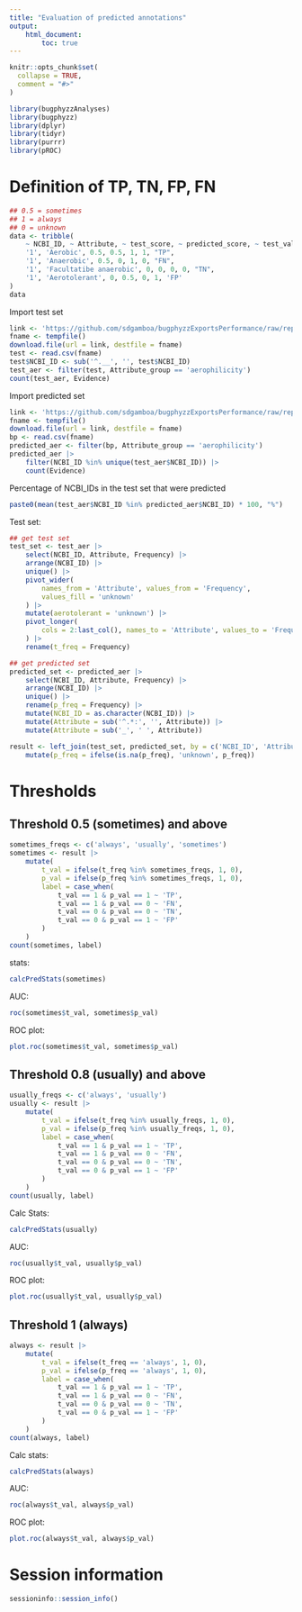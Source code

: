 ```yaml
---
title: "Evaluation of predicted annotations"
output:
    html_document:
        toc: true
---
```


```r
knitr::opts_chunk$set(
  collapse = TRUE,
  comment = "#>"
)
```

```r
library(bugphyzzAnalyses)
library(bugphyzz)
library(dplyr)
library(tidyr)
library(purrr)
library(pROC)
```

# Definition of TP, TN, FP, FN

```r
## 0.5 = sometimes
## 1 = always
## 0 = unknown
data <- tribble(
    ~ NCBI_ID, ~ Attribute, ~ test_score, ~ predicted_score, ~ test_value, ~ predicted_value, ~ label,
    '1', 'Aerobic', 0.5, 0.5, 1, 1, "TP",
    '1', 'Anaerobic', 0.5, 0, 1, 0, "FN",
    '1', 'Facultatibe anaerobic', 0, 0, 0, 0, "TN",
    '1', 'Aerotolerant', 0, 0.5, 0, 1, 'FP'
)
data
```

Import test set

```r
link <- 'https://github.com/sdgamboa/bugphyzzExportsPerformance/raw/rep1/test_set.csv.bz2'
fname <- tempfile()
download.file(url = link, destfile = fname)
test <- read.csv(fname)
test$NCBI_ID <- sub('^.__', '', test$NCBI_ID)
test_aer <- filter(test, Attribute_group == 'aerophilicity')
count(test_aer, Evidence)
```
Import predicted set

```r
link <- 'https://github.com/sdgamboa/bugphyzzExportsPerformance/raw/rep1/full_dump_categorical.csv.bz2'
fname <- tempfile()
download.file(url = link, destfile = fname)
bp <- read.csv(fname)
predicted_aer <- filter(bp, Attribute_group == 'aerophilicity')
predicted_aer |> 
    filter(NCBI_ID %in% unique(test_aer$NCBI_ID)) |> 
    count(Evidence)
```

Percentage of NCBI_IDs in the test set that were predicted

```r
paste0(mean(test_aer$NCBI_ID %in% predicted_aer$NCBI_ID) * 100, "%")
```

Test set:

```r
## get test set
test_set <- test_aer |> 
    select(NCBI_ID, Attribute, Frequency) |> 
    arrange(NCBI_ID) |> 
    unique() |> 
    pivot_wider(
        names_from = 'Attribute', values_from = 'Frequency',
        values_fill = 'unknown'
    ) |> 
    mutate(aerotolerant = 'unknown') |> 
    pivot_longer(
        cols = 2:last_col(), names_to = 'Attribute', values_to = 'Frequency'
    ) |> 
    rename(t_freq = Frequency)

## get predicted set
predicted_set <- predicted_aer |> 
    select(NCBI_ID, Attribute, Frequency) |> 
    arrange(NCBI_ID) |> 
    unique() |> 
    rename(p_freq = Frequency) |> 
    mutate(NCBI_ID = as.character(NCBI_ID)) |> 
    mutate(Attribute = sub('^.*:', '', Attribute)) |> 
    mutate(Attribute = sub('_', ' ', Attribute))

result <- left_join(test_set, predicted_set, by = c('NCBI_ID', 'Attribute')) |> 
    mutate(p_freq = ifelse(is.na(p_freq), 'unknown', p_freq))
```

# Thresholds

## Threshold 0.5 (sometimes) and above

```r
sometimes_freqs <- c('always', 'usually', 'sometimes')
sometimes <- result |> 
    mutate(
        t_val = ifelse(t_freq %in% sometimes_freqs, 1, 0),
        p_val = ifelse(p_freq %in% sometimes_freqs, 1, 0),
        label = case_when(
            t_val == 1 & p_val == 1 ~ 'TP',
            t_val == 1 & p_val == 0 ~ 'FN',
            t_val == 0 & p_val == 0 ~ 'TN',
            t_val == 0 & p_val == 1 ~ 'FP'
        )
    )
count(sometimes, label)
```
stats:

```r
calcPredStats(sometimes)
```

AUC:

```r
roc(sometimes$t_val, sometimes$p_val)
```

ROC plot:

```r
plot.roc(sometimes$t_val, sometimes$p_val)
```


## Threshold 0.8 (usually) and above

```r
usually_freqs <- c('always', 'usually')
usually <- result |> 
    mutate(
        t_val = ifelse(t_freq %in% usually_freqs, 1, 0),
        p_val = ifelse(p_freq %in% usually_freqs, 1, 0),
        label = case_when(
            t_val == 1 & p_val == 1 ~ 'TP',
            t_val == 1 & p_val == 0 ~ 'FN',
            t_val == 0 & p_val == 0 ~ 'TN',
            t_val == 0 & p_val == 1 ~ 'FP'
        )
    )
count(usually, label)
```
Calc Stats:

```r
calcPredStats(usually)
```

AUC:

```r
roc(usually$t_val, usually$p_val)
```

ROC plot:

```r
plot.roc(usually$t_val, usually$p_val)
```
## Threshold 1 (always)

```r
always <- result |> 
    mutate(
        t_val = ifelse(t_freq == 'always', 1, 0),
        p_val = ifelse(p_freq == 'always', 1, 0),
        label = case_when(
            t_val == 1 & p_val == 1 ~ 'TP',
            t_val == 1 & p_val == 0 ~ 'FN',
            t_val == 0 & p_val == 0 ~ 'TN',
            t_val == 0 & p_val == 1 ~ 'FP'
        )
    )
count(always, label)
```

Calc stats:

```r
calcPredStats(always)
```

AUC:

```r
roc(always$t_val, always$p_val)
```

ROC plot:

```r
plot.roc(always$t_val, always$p_val)
```

# Session information

```r
sessioninfo::session_info()
```

